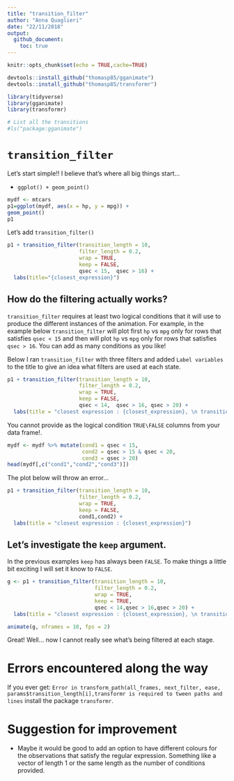 ```yaml
---
title: "transition_filter"
author: "Anna Quaglieri"
date: "22/11/2018"
output:
  github_document:
    toc: true
---
```


```r
knitr::opts_chunk$set(echo = TRUE,cache=TRUE)
```

```r
devtools::install_github("thomasp85/gganimate")
devtools::install_github("thomasp85/transformr")
```

```r
library(tidyverse)
library(gganimate)
library(transformr)

# List all the transitions
#ls("package:gganimate")
```


# `transition_filter`

Let's start simple!! I believe that's where all big things start...

* `ggplot() + geom_point()`

```r
mydf <- mtcars
p1=ggplot(mydf, aes(x = hp, y = mpg)) +
geom_point()
p1
```
    
Let's add `transition_filter()`     
    
```r
p1 + transition_filter(transition_length = 10, 
                       filter_length = 0.2, 
                       wrap = TRUE, 
                       keep = FALSE,
                       qsec < 15,  qsec > 16) +
  labs(title="{closest_expression}")
```


## How do the filtering actually works?

`transition_filter` requires at least two logical conditions that it will use to produce the different instances of the animation. For example, in the example below `transition_filter` will plot first `hp` vs `mpg` only for rows that satisfies `qsec < 15` and then will plot `hp` vs `mpg` only for rows that satisfies `qsec > 16`. You can add as many conditions as you like!

Below I ran `transition_filter` with three filters and added `Label variables` to the title to give an idea what filters are used at each state.

```r
p1 + transition_filter(transition_length = 10, 
                       filter_length = 0.2, 
                       wrap = TRUE, 
                       keep = FALSE,
                       qsec < 14,  qsec > 16, qsec > 20) + 
  labs(title = "closest expression : {closest_expression}, \n transitioning : {transitioning}, \n closest_filter : {closest_filter}")
```

You cannot provide as the logical condition `TRUE\FALSE` columns from your data frame!.

```r
mydf <- mydf %>% mutate(cond1 = qsec < 15,
                        cond2 = qsec > 15 & qsec < 20,
                        cond3 = qsec > 20)
head(mydf[,c("cond1","cond2","cond3")])
```

The plot below will throw an error...

```r
p1 + transition_filter(transition_length = 10, 
                       filter_length = 0.2, 
                       wrap = TRUE, 
                       keep = FALSE,
                       cond1,cond2) + 
  labs(title = "closest expression : {closest_expression}")
```

## Let's investigate the `keep` argument.
    
In the previous examples `keep` has always been `FALSE`. To make things a little bit exciting I will set it know to `FALSE`.  
    
```r
g <- p1 + transition_filter(transition_length = 10, 
                            filter_length = 0.2, 
                            wrap = TRUE, 
                            keep = TRUE,
                            qsec < 14,qsec > 16,qsec > 20) + 
  labs(title = "closest expression : {closest_expression}, \n transitioning : {transitioning}, \n closest_filter : {closest_filter}")

animate(g, nframes = 10, fps = 2)
```

Great! Well... now I cannot really see what's being filtered at each stage. 

# Errors encountered along the way

If you ever get: `Error in transform_path(all_frames, next_filter, ease, params$transition_length[i],transformr is required to tween paths and lines` install the package `transformr`.

# Suggestion for improvement

* Maybe it would be good to add an option to have different colours for the observations that satisfy the regular expression. Something like a vector of length 1 or the same length as the number of conditions provided.

